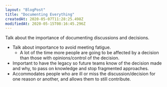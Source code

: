 ```yaml
---
layout: "BlogPost"
title: "Documenting Everything"
createdAt: 2020-05-07T11:28:25.498Z
modifiedAt: 2020-05-15T08:16:45.296Z
---
```


Talk about the importance of documenting discussions and decisions.

- Talk about importance to avoid meeting fatigue.
  - A lot of the time more people are going to be affected by a decision than those with opinions/control of the decision.
- Important to have the legacy so future teams know of the decision made and why, to pass on knowledge and stop fragmented approaches.
- Accommodates people who are ill or miss the discussion/decision for one reason or another, and allows them to still contribute.
